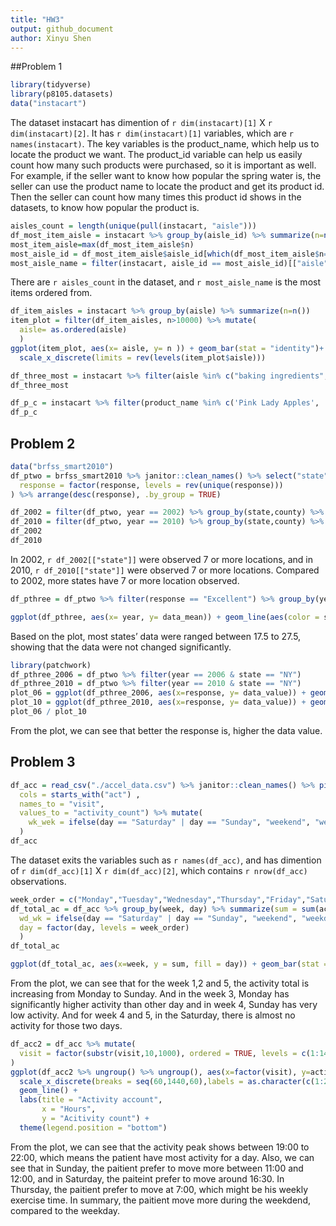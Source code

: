 ```yaml
---
title: "HW3"
output: github_document
author: Xinyu Shen
---
```


##Problem 1

```r
library(tidyverse)
library(p8105.datasets)
data("instacart")

```

The dataset instacart has dimention of `r dim(instacart)[1]` X `r dim(instacart)[2]`. It has `r dim(instacart)[1]` variables, which are `r names(instacart)`. The key variables is the product_name, which help us to locate the product we want. The product_id variable can help us easily count how many such products were purchased, so it is important as well. For example, if the seller want to know how popular the spring water is, the seller can use the product name to locate the product and get its product id. Then the seller can count how many times this product id shows in the datasets, to know how popular the product is. 

```r
aisles_count = length(unique(pull(instacart, "aisle")))
df_most_item_aisle = instacart %>% group_by(aisle_id) %>% summarize(n=n()) 
most_item_aisle=max(df_most_item_aisle$n)
most_aisle_id = df_most_item_aisle$aisle_id[which(df_most_item_aisle$n==max(most_item_aisle))]
most_aisle_name = filter(instacart, aisle_id == most_aisle_id)[["aisle"]][1]
```

There are `r aisles_count` in the dataset, and `r most_aisle_name` is the most items ordered from. 

```r
df_item_aisles = instacart %>% group_by(aisle) %>% summarize(n=n()) 
item_plot = filter(df_item_aisles, n>10000) %>% mutate( 
  aisle= as.ordered(aisle)
  )
ggplot(item_plot, aes(x= aisle, y= n )) + geom_bar(stat = "identity")+ ylab("number in aisles") + coord_flip() +
  scale_x_discrete(limits = rev(levels(item_plot$aisle)))
```


```r
df_three_most = instacart %>% filter(aisle %in% c("baking ingredients", "dog food care","packaged vegetables fruits")) %>% group_by(aisle, product_name) %>% summarize(num_times=n()) %>% arrange(-num_times, .by_group = TRUE) %>% top_n(3)
df_three_most
```
```r
df_p_c = instacart %>% filter(product_name %in% c('Pink Lady Apples', 'Coffee Ice Cream')) %>% select(product_name,order_dow, order_hour_of_day) %>% group_by(product_name, order_dow) %>% summarize(mean = mean(order_hour_of_day)) %>% pivot_wider(names_from = order_dow, values_from = mean) 
df_p_c
```

## Problem 2

```r
data("brfss_smart2010") 
df_ptwo = brfss_smart2010 %>% janitor::clean_names() %>% select("state" = locationabbr, "county" = locationdesc, everything()) %>% filter(topic == "Overall Health") %>% mutate(
  response = factor(response, levels = rev(unique(response)))
) %>% arrange(desc(response), .by_group = TRUE)

df_2002 = filter(df_ptwo, year == 2002) %>% group_by(state,county) %>% summarize(obs_n = n()) %>% select(state,county) %>% ungroup() %>% group_by(state) %>% summarize(n=n())%>% filter(n >= 7)
df_2010 = filter(df_ptwo, year == 2010) %>% group_by(state,county) %>% summarize(obs_n = n()) %>% select(state,county) %>% ungroup() %>% group_by(state) %>% summarize(n=n())%>% filter(n >= 7)
df_2002
df_2010
```

In 2002, `r df_2002[["state"]]` were observed 7 or more locations, and in 2010, `r df_2010[["state"]]` were observed 7 or more locations. Compared to 2002, more states have 7 or more location observed. 

```r
df_pthree = df_ptwo %>% filter(response == "Excellent") %>% group_by(year, state) %>% summarize(data_mean = mean(data_value)) %>% ungroup()

ggplot(df_pthree, aes(x= year, y= data_mean)) + geom_line(aes(color = state))

```

Based on the plot, most states' data were ranged between 17.5 to 27.5, showing that the data were not changed significantly. 

```r
library(patchwork)
df_pthree_2006 = df_ptwo %>% filter(year == 2006 & state == "NY")
df_pthree_2010 = df_ptwo %>% filter(year == 2010 & state == "NY")
plot_06 = ggplot(df_pthree_2006, aes(x=response, y= data_value)) + geom_line(aes(color = county, group=county))+ggtitle("2006")
plot_10 = ggplot(df_pthree_2010, aes(x=response, y= data_value)) + geom_line(aes(color = county, group=county)) + ggtitle("2010")
plot_06 / plot_10
```

From the plot, we can see that better the response is, higher the data value. 

## Problem 3

```r
df_acc = read_csv("./accel_data.csv") %>% janitor::clean_names() %>% pivot_longer(
  cols = starts_with("act") ,
  names_to = "visit",
  values_to = "activity_count") %>% mutate(
    wk_wek = ifelse(day == "Saturday" | day == "Sunday", "weekend", "weekday")
  )
df_acc
```
The dataset exits the variables such as `r names(df_acc)`, and has dimention of `r dim(df_acc)[1]` X `r dim(df_acc)[2]`, which contains `r nrow(df_acc)` observations. 

```r
week_order = c("Monday","Tuesday","Wednesday","Thursday","Friday","Saturday","Sunday")
df_total_ac = df_acc %>% group_by(week, day) %>% summarize(sum = sum(activity_count)) %>% ungroup() %>% mutate(
  wd_wk = ifelse(day == "Saturday" | day == "Sunday", "weekend", "weekday"),
  day = factor(day, levels = week_order)
  )
df_total_ac
```


```r
ggplot(df_total_ac, aes(x=week, y = sum, fill = day)) + geom_bar(stat = 'identity', position = position_dodge())
```

From the plot, we can see that for the week 1,2 and 5, the activity total is increasing from Monday to Sunday. And in the week 3, Monday has significantly higher activity than other day and in week 4, Sunday has very low activity. And for week 4 and 5, in the Saturday, there is almost no activity for those two days. 

```r
df_acc2 = df_acc %>% mutate(
  visit = factor(substr(visit,10,1000), ordered = TRUE, levels = c(1:1440))
)
ggplot(df_acc2 %>% ungroup() %>% ungroup(), aes(x=factor(visit), y=activity_count, color = day)) +
  scale_x_discrete(breaks = seq(60,1440,60),labels = as.character(c(1:24))) +
  geom_line() +
  labs(title = "Activity account",
       x = "Hours",
       y = "Acitivity count") +
  theme(legend.position = "bottom")
```

From the plot, we can see that the activity peak shows between 19:00 to 22:00, which means the patient have most activity for a day. Also, we can see that in Sunday, the paitient prefer to move more between 11:00 and 12:00, and in Saturday, the paiteint prefer to move around 16:30. In Thursday, the paitient prefer to move at 7:00, which might be his weekly exercise time. In summary, the paitient move more during the weekdend, compared to the weekday. 

